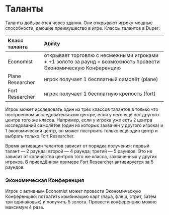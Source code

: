 # Таланты

Таланты добываются через здания. Они открывают игроку мощные способности, дающие преимущество в игре. Классы талантов в Duper:

| Класс таланта    | Ability                                                                                                       |
| :--------------- | :------------------------------------------------------------------------------------------------------------ |
| Economist        | открывает торговлю с несмежными игроками + +1 золото за раунд + возможность провести Экономическую Конференцию |
| Plane Researcher | игрок получает 1 бесплатный самолёт (plane)                                                                                    |
| Fort Researcher  | игрок получает 1 бесплатную крепость (fort)                                                                                 |

Игрок может исследовать один из трёх классов талантов в только что построенном исследовательском центре, если у него ещё нет другого центра того же класса. Например, если у игрока уже есть 2 центра исследований самолётов (один из которых захвачен у другого игрока) и 1 экономический центр, он может построить только ещё один центр и выбрать только Fort Researcher.

Время активации талантов зависит от порядка получения: первый талант — 2 раунда; второй — 4 раунда; третий — 5 раундов. Это не зависит от количества центров того же класса, захваченных у других игроков. В приведённом примере Fort Researcher активируется за 5 раундов.

### Экономическая Конференция

Игрок с активным Economist может провести Экономическую Конференцию: потратить комбинацию карт (пара, флеш, стрит, затем три одинаковых) и получить 5 золота. Провести конференцию можно максимум 4 раза.